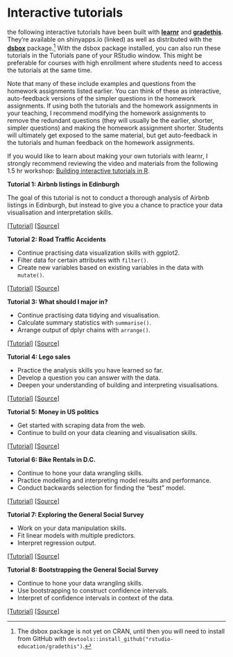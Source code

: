 # Interactive tutorials {#interactive-tutorials}

the following interactive tutorials have been built with [**learnr**](https://rstudio.github.io/learnr/publishing.html) and [**gradethis**](https://rstudio-education.github.io/gradethis/). They're available on shinyapps.io (linked) as well as distributed with the [**dsbox**](https://rstudio-education.github.io/dsbox/tutorials/index.html) package.^[The dsbox package is not yet on CRAN, until then you will need to install from GitHub with `devtools::install_github("rstudio-education/gradethis")`.] With the dsbox package installed, you can also run these tutorials in the Tutorials pane of your RStudio window. This might be preferable for courses with high enrollment where students need to access the tutorials at the same time. 

Note that many of these include examples and questions from the homework assignments listed earlier. You can think of these as interactive, auto-feedback versions of the simpler questions in the homework assignments. If using both the tutorials and the homework assignments in your teaching, I recommend modifying the homework assignments to remove the redundant questions (they will usually be the earlier, shorter, simpler questions) and making the homework assignment shorter. Students will ultimately get exposed to the same material, but get auto-feedback in the tutorials and human feedback on the homework assignments.

If you would like to learn about making your own tutorials with learnr, I strongly recommend reviewing the video and materials from the following 1.5 hr workshop: [Building interactive tutorials in R](https://mine-cetinkaya-rundel.github.io/teach-r-online/).


::: {.tutorial}
**Tutorial 1: Airbnb listings in Edinburgh** 

The goal of this tutorial is not to conduct a thorough analysis of Airbnb listings in Edinburgh, but instead to give you a chance to practice your data visualisation and interpretation skills.

[[Tutorial]](https://minecr.shinyapps.io/dsbox-01-edibnb/)
[[Source]](https://github.com/rstudio-education/dsbox/tree/master/inst/tutorials/01-basics)
:::


::: {.tutorial}
**Tutorial 2: Road Traffic Accidents** 

- Continue practising data visualization skills with ggplot2. 
- Filter data for certain attributes with `filter()`. 
- Create new variables based on existing variables in the data with `mutate()`. 

[[Tutorial]](https://minecr.shinyapps.io/dsbox-02-accidents/)
[[Source]](https://github.com/rstudio-education/dsbox/tree/master/inst/tutorials/02-accidents)
:::


::: {.tutorial}
**Tutorial 3: What should I major in?** 

- Continue practising data tidying and visualisation. 
- Calculate summary statistics with `summarise()`. 
- Arrange output of dplyr chains with `arrange()`. 

[[Tutorial]](https://minecr.shinyapps.io/dsbox-03-collegegrads/)
[[Source]](https://github.com/rstudio-education/dsbox/tree/master/inst/tutorials/03-collegegrads)
:::


::: {.tutorial}
**Tutorial 4: Lego sales** 

- Practice the analysis skills you have learned so far. 
- Develop a question you can answer with the data. 
- Deepen your understanding of building and interpreting visualisations. 

[[Tutorial]](https://minecr.shinyapps.io/dsbox-04-legosales/)
[[Source]](https://github.com/rstudio-education/dsbox/tree/master/inst/tutorials/04-legosales)
:::


::: {.tutorial}
**Tutorial 5: Money in US politics** 

- Get started with scraping data from the web. 
- Continue to build on your data cleaning and visualisation skills. 

[[Tutorial]](https://minecr.shinyapps.io/dsbox-05-moneyinpolitics/)
[[Source]](https://github.com/rstudio-education/dsbox/tree/master/inst/tutorials/05-moneyinpolitics)
:::


::: {.tutorial}
**Tutorial 6: Bike Rentals in D.C.** 

- Continue to hone your data wrangling skills.
- Practice modelling and interpreting model results and performance. 
- Conduct backwards selection for finding the "best" model.  

[[Tutorial]](https://minecr.shinyapps.io/dsbox-06-dcbikeshare/)
[[Source]](https://github.com/rstudio-education/dsbox/tree/master/inst/tutorials/06-dcbikeshare)
:::


::: {.tutorial}
**Tutorial 7: Exploring the General Social Survey** 

- Work on your data manipulation skills.
- Fit linear models with multiple predictors.
- Interpret regression output. 

[[Tutorial]](https://minecr.shinyapps.io/dsbox-07-exploregss/)
[[Source]](https://github.com/rstudio-education/dsbox/tree/master/inst/tutorials/07-exploregss)
:::


::: {.tutorial}
**Tutorial 8: Bootstrapping the General Social Survey** 

- Continue to hone your data wrangling skills.
- Use bootstrapping to construct confidence intervals.
- Interpret of confidence intervals in context of the data.

[[Tutorial]](https://minecr.shinyapps.io/dsbox-08-bootstrapgss/)
[[Source]](https://github.com/rstudio-education/dsbox/tree/master/inst/tutorials/08-bootstrapgss)
:::
